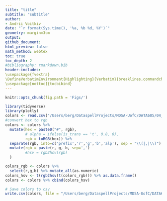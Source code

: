 ```yaml
---
title: "title"
subtitle: "subtitle"
author:
- Andrii Voitkiv
date: "`r format(Sys.time(), '%a, %b %d, %Y')`"
geometry: margin=3cm
output:
github_document:
html_preview: false
math_method: webtex
toc: true
toc_depth: 2
#bibliography: rmarkdown.bib
header-includes:
\usepackage{fvextra}
\DefineVerbatimEnvironment{Highlighting}{Verbatim}{breaklines,commandchars=\\\{\}}
\usepackage[nottoc]{tocbibind}
---
```


```r
knitr::opts_chunk(fig.path = 'Figs/')
```

```r
library(tidyverse)
library(plotly)
colors <- read.csv("/Users/berg/DataspellProjects/MDSA-UofC/DATA605/04_datathon/data/colors_v21.csv")
#convert hex to rgb
colors <- colors %>%
  mutate(hex = paste0("#", rgb),
         # alpha = ifelse(is_trans == 't', 0.8, 0),
         rgb = toRGB(hex)) %>%
  separate(rgb, into=c('prefix','r','g','b','alp'), sep = "\\(|,|\\)") %>%
  mutate(rgb = paste(r, g, b, sep=',')
         #hsv = rgb2hsv(rgb)
  )
```
```r
colors_rgb <- colors %>%
  select(r,g,b) %>% mutate_all(as.numeric)
colors_hsv <- t(rgb2hsv(t(colors_rgb))) %>% as.data.frame()
colors <- colors %>% cbind(colors_hsv)
```
```r
# Save colors to csv
write.csv(colors, file = "/Users/berg/DataspellProjects/MDSA-UofC/DATA605/04_datathon/data/colors_processed_v21.csv")
```
